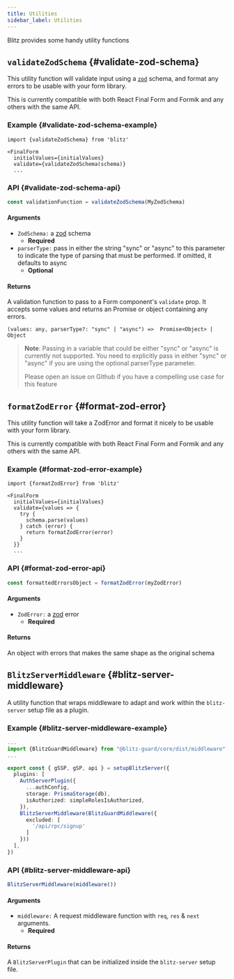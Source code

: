 ```yaml
---
title: Utilities
sidebar_label: Utilities
---
```


Blitz provides some handy utility functions

## `validateZodSchema` {#validate-zod-schema}

This utility function will validate input using a
[`zod`](https://github.com/colinhacks/zod) schema, and format any errors
to be usable with your form library.

This is currently compatible with both React Final Form and Formik and any
others with the same API.

### Example {#validate-zod-schema-example}

```tsx
import {validateZodSchema} from 'blitz'

<FinalForm
  initialValues={initialValues}
  validate={validateZodSchema(schema)}
  ...
```

### API {#validate-zod-schema-api}

```js
const validationFunction = validateZodSchema(MyZodSchema)
```

#### Arguments

- `ZodSchema:` a [zod](https://github.com/colinhacks/zod) schema
  - **Required**
- `parserType:` pass in either the string "sync" or "async" to this
  parameter to indicate the type of parsing that must be performed. If
  omitted, it defaults to async
  - **Optional**

#### Returns

A validation function to pass to a Form component's `validate` prop. It
accepts some values and returns an Promise or object containing any
errors.

```
(values: any, parserType?: "sync" | "async") =>  Promise<Object> | Object
```

> **Note**: Passing in a variable that could be either "sync" or "async"
> is currently not supported. You need to explicitly pass in either "sync"
> or "async" if you are using the optional parserType parameter.
>
> Please open an issue on Github if you have a compelling use case for
> this feature

## `formatZodError` {#format-zod-error}

This utility function will take a ZodError and format it nicely to be
usable with your form library.

This is currently compatible with both React Final Form and Formik and any
others with the same API.

### Example {#format-zod-error-example}

```tsx
import {formatZodError} from 'blitz'

<FinalForm
  initialValues={initialValues}
  validate={values => {
    try {
      schema.parse(values)
    } catch (error) {
      return formatZodError(error)
    }
  }}
  ...
```

### API {#format-zod-error-api}

```js
const formattedErrorsObject = formatZodError(myZodError)
```

#### Arguments

- `ZodError:` a [zod](https://github.com/colinhacks/zod) error
  - **Required**

#### Returns

An object with errors that makes the same shape as the original schema

## `BlitzServerMiddleware` {#blitz-server-middleware}

A utility function that wraps middleware to adapt and work within the `blitz-server` setup file as a plugin.

### Example {#blitz-server-middleware-example}

```ts
...
import {BlitzGuardMiddleware} from "@blitz-guard/core/dist/middleware"
...

export const { gSSP, gSP, api } = setupBlitzServer({
  plugins: [
    AuthServerPlugin({
      ...authConfig,
      storage: PrismaStorage(db),
      isAuthorized: simpleRolesIsAuthorized,
    }),
    BlitzServerMiddleware(BlitzGuardMiddleware({
      excluded: [
        '/api/rpc/signup'
      ]
    }))
  ],
})
```

### API {#blitz-server-middleware-api}

```ts
BlitzServerMiddleware(middleware())
```

#### Arguments

- `middleware:` A request middleware function with `req`, `res` & `next` arguments.
  - **Required**

#### Returns

A `BlitzServerPlugin` that can be initialized inside the `blitz-server` setup file.